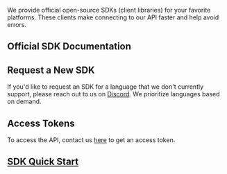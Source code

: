 We provide official open-source SDKs (client libraries) for your favorite platforms.
These clients make connecting to our API faster and help avoid errors.

## Official SDK Documentation

<Cards>
  <Card
    title="Python"
    icon="fa-brands fa-python"
    href="https://predictionguard.github.io/python-client/"
  />
  <Card
    title="Node.js"
    icon="fa-brands fa-js"
    href="https://predictionguard.github.io/js-client"
  />
  <Card
    title="Go"
    icon="fa-brands fa-golang"
    href="https://pkg.go.dev/github.com/predictionguard/go-client"
  />
  <Card
    title="Rust"
    icon="fa-brands fa-rust"
    href="https://crates.io/crates/prediction-guard"
  />
</Cards>

## Request a New SDK

If you'd like to request an SDK for a language that we don't currently support,
please reach out to us on [Discord](https://discord.gg/TFHgnhAFKd). We prioritize
languages based on demand.

## Access Tokens

To access the API, contact us [here](https://predictionguard.com/get-started)
to get an access token.

## [SDK Quick Start](quick-start)
